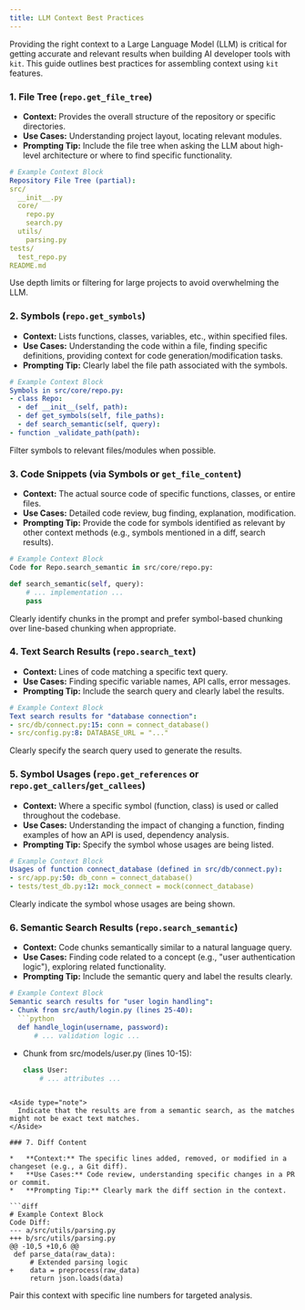 ```yaml
---
title: LLM Context Best Practices
---
```



Providing the right context to a Large Language Model (LLM) is critical for getting accurate and relevant results when building AI developer tools with `kit`. This guide outlines best practices for assembling context using `kit` features.

### 1. File Tree (`repo.get_file_tree`)

*   **Context:** Provides the overall structure of the repository or specific directories.
*   **Use Cases:** Understanding project layout, locating relevant modules.
*   **Prompting Tip:** Include the file tree when asking the LLM about high-level architecture or where to find specific functionality.

```yaml
# Example Context Block
Repository File Tree (partial):
src/
  __init__.py
  core/
    repo.py
    search.py
  utils/
    parsing.py
tests/
  test_repo.py
README.md
```

<Aside type="caution">
  Use depth limits or filtering for large projects to avoid overwhelming the LLM.
</Aside>

### 2. Symbols (`repo.get_symbols`)

*   **Context:** Lists functions, classes, variables, etc., within specified files.
*   **Use Cases:** Understanding the code within a file, finding specific definitions, providing context for code generation/modification tasks.
*   **Prompting Tip:** Clearly label the file path associated with the symbols.

```yaml
# Example Context Block
Symbols in src/core/repo.py:
- class Repo:
  - def __init__(self, path):
  - def get_symbols(self, file_paths):
  - def search_semantic(self, query):
- function _validate_path(path):
```

<Aside type="note">
  Filter symbols to relevant files/modules when possible.
</Aside>

### 3. Code Snippets (via Symbols or `get_file_content`)

*   **Context:** The actual source code of specific functions, classes, or entire files.
*   **Use Cases:** Detailed code review, bug finding, explanation, modification.
*   **Prompting Tip:** Provide the code for symbols identified as relevant by other context methods (e.g., symbols mentioned in a diff, search results).

```python
# Example Context Block
Code for Repo.search_semantic in src/core/repo.py:

def search_semantic(self, query):
    # ... implementation ...
    pass
```

<Aside type="note">
  Clearly identify chunks in the prompt and prefer symbol-based chunking over line-based chunking when appropriate.
</Aside>

### 4. Text Search Results (`repo.search_text`)

*   **Context:** Lines of code matching a specific text query.
*   **Use Cases:** Finding specific variable names, API calls, error messages.
*   **Prompting Tip:** Include the search query and clearly label the results.

```yaml
# Example Context Block
Text search results for "database connection":
- src/db/connect.py:15: conn = connect_database()
- src/config.py:8: DATABASE_URL = "..."
```

<Aside type="note">
  Clearly specify the search query used to generate the results.
</Aside>

### 5. Symbol Usages (`repo.get_references` or `repo.get_callers`/`get_callees`)

*   **Context:** Where a specific symbol (function, class) is used or called throughout the codebase.
*   **Use Cases:** Understanding the impact of changing a function, finding examples of how an API is used, dependency analysis.
*   **Prompting Tip:** Specify the symbol whose usages are being listed.

```yaml
# Example Context Block
Usages of function connect_database (defined in src/db/connect.py):
- src/app.py:50: db_conn = connect_database()
- tests/test_db.py:12: mock_connect = mock(connect_database)
```

<Aside type="note">
  Clearly indicate the symbol whose usages are being shown.
</Aside>

### 6. Semantic Search Results (`repo.search_semantic`)

*   **Context:** Code chunks semantically similar to a natural language query.
*   **Use Cases:** Finding code related to a concept (e.g., "user authentication logic"), exploring related functionality.
*   **Prompting Tip:** Include the semantic query and label the results clearly.

```yaml
# Example Context Block
Semantic search results for "user login handling":
- Chunk from src/auth/login.py (lines 25-40):
  ```python
  def handle_login(username, password):
      # ... validation logic ...
  ```
- Chunk from src/models/user.py (lines 10-15):
  ```python
  class User:
      # ... attributes ...
  ```
```

<Aside type="note">
  Indicate that the results are from a semantic search, as the matches might not be exact text matches.
</Aside>

### 7. Diff Content

*   **Context:** The specific lines added, removed, or modified in a changeset (e.g., a Git diff).
*   **Use Cases:** Code review, understanding specific changes in a PR or commit.
*   **Prompting Tip:** Clearly mark the diff section in the context.

```diff
# Example Context Block
Code Diff:
--- a/src/utils/parsing.py
+++ b/src/utils/parsing.py
@@ -10,5 +10,6 @@
 def parse_data(raw_data):
     # Extended parsing logic
+    data = preprocess(raw_data)
     return json.loads(data)

```

<Aside type="note">
  Pair this context with specific line numbers for targeted analysis.
</Aside>

